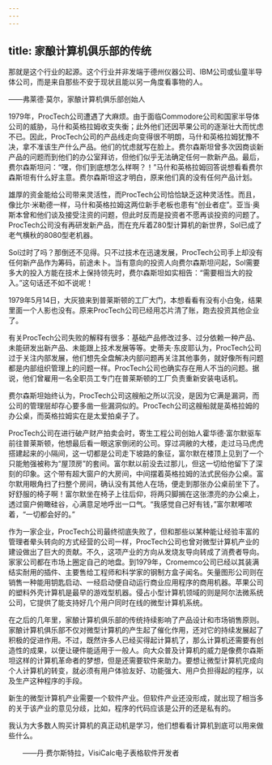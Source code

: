 ```yaml
---
---
---
```

title: 家酿计算机俱乐部的传统
---




那就是这个行业的起源。这个行业并非发端于德州仪器公司、IBM公司或仙童半导体公司，而是来自那些不安于现状且能以另一角度看事物的人。

——弗莱德·莫尔，家酿计算机俱乐部创始人



1979年，ProcTech公司遭遇了大麻烦。由于面临Commodore公司和国家半导体公司的威胁，马什和英格拉姆收支失衡；此外他们还因苹果公司的逐渐壮大而忧虑不已。因此，ProcTech公司的产品线走向变得很不明朗，马什和英格拉姆犹豫不决，拿不准该生产什么产品。他们的忧虑就写在脸上。费尔森斯坦曾多次因商谈新产品的问题而到他们的办公室拜访，但他们似乎无法确定任何一款新产品。最后，费尔森斯坦问：“嘿，你们到底想怎么样啊？！”马什和英格拉姆回答说想看看费尔森斯坦有什么好主意。费尔森斯坦这才明白，原来他们真的没有任何产品计划。

雄厚的资金能给公司带来灵活性，而ProcTech公司恰恰缺乏这种灵活性。而且，像比尔·米勒德一样，马什和英格拉姆这两位新手老板也患有“创业者症”。亚当·奥斯本曾和他们谈及接受注资的问题，但此时反而是投资者不愿再谈投资的问题了。ProcTech公司没有再研发新产品，而在充斥着Z80型计算机的新世界，Sol已成了老气横秋的8080型老机器。

Sol过时了吗？那倒还不见得。只不过技术在迅速发展，ProcTech公司手上却没有任何新产品作为筹码，前途未卜。当有意向的投资人向费尔森斯坦问起，Sol需要多大的投入方能在技术上保持领先时，费尔森斯坦如实相告：“需要相当大的投入。”这句话还不如不说呢！

1979年5月14日，大灰狼来到普莱斯顿的工厂大门，本想看看有没有小白兔，结果里面一个人影也没有。原来ProcTech公司已经用芯片清了账，跑去投资其他企业了。

有关ProcTech公司失败的解释有很多：基础产品修改过多、过分依赖一种产品、未能研发出新产品、未能跟上技术发展等等。史蒂夫·东皮耶认为，ProcTech公司过于关注内部发展，他们想先全盘解决内部问题再关注其他事务，就好像所有问题都是内部组织管理上的问题一样。ProcTech公司也确实存在用人不当的问题。据说，他们曾雇用一名全职员工专门在普莱斯顿的工厂负责重新安装电话机。

费尔森斯坦始终认为，ProcTech公司这艘船之所以沉没，是因为它满是漏洞，而公司的管理层却存心要多凿一些漏洞似的。ProcTech公司这艘船就是英格拉姆的办公桌，而英格拉姆实在是太爱拍桌子了。

ProcTech公司在进行破产财产拍卖会时，寄生工程公司创始人霍华德·富尔默驱车前往普莱斯顿，他想最后看一眼这家倒闭的公司。穿过凋敝的大楼，走过马马虎虎搭建起来的小隔间，这一切都是公司走下坡路的象征，富尔默在楼顶上见到了一个只能勉强被称为“屋顶房”的套间。富尔默以前没去过那儿，但这一切给他留下了深刻的印象。这个带有超大窗户的大房间，中间摆着英格拉姆的法式民俗办公桌。富尔默用眼角扫了扫整个房间，确认没有其他人在场，便走到那张办公桌前坐下了。好舒服的椅子啊！富尔默坐在椅子上往后仰，将两只脚搁在这张漂亮的办公桌上，透过窗户俯瞰硅谷，心满意足地呼出一口气。“我感觉自己好有钱，”富尔默嘟哝着，“一切都会好的。”

作为一家企业，ProcTech公司最终彻底失败了，但和那些以某种能让经验丰富的管理者晕头转向的方式经营的公司一样，ProcTech公司也曾对微型计算机产业的建设做出了巨大的贡献。不久，这项产业的方向从发烧友导向转成了消费者导向。家家公司都在市场上圈定自己的地盘。到1979年，Cromemco公司已经以其装满结实耐用的插件、主要售给工程师和科学家的钢制方盒子闻名。矢量图形公司则在销售一种能用钥匙启动、一经启动便自动运行商业应用程序的商用机器。苹果公司的塑料外壳计算机是最早的游戏型机器。侵占小型计算机领域的则是阿尔法微系统公司，它提供了能支持好几个用户同时在线的微型计算机系统。

在之后的几年里，家酿计算机俱乐部的传统持续影响了产品设计和市场销售原则。家酿计算机俱乐部不仅对微型计算机的产生起了催化作用，还对它的持续发展起了积极的促进作用。不过，既然许多人已经买得起计算机了，那么计算机还需要有创造性的成果，以便让硬件能适用于一般人。向大众普及计算机的威力是像费尔森斯坦这样的计算机革命者的梦想，但是还需要软件来助力。要想让微型计算机完成向个人计算机的转变，就必须有用户体验友好、功能强大、用户负担得起的程序，以及生产这种程序的手段。

新生的微型计算机产业需要一个软件产业。但软件产业还没形成，就出现了相当多的关于该产业的意见分歧，比如，程序的代码应该是公开的还是私有的。





我认为大多数人购买计算机的真正动机是学习，他们想看看计算机到底可以用来做些什么。

　　——丹·费尔斯特拉，VisiCalc电子表格软件开发者